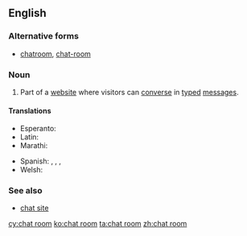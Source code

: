{{also|chatroom|chat-room}}
==English==

===Alternative forms===
* [[chatroom]], [[chat-room]]

===Noun===
{{en-noun|head=[[chat]] [[room]]}}

# {{context|Internet|lang=en}} Part of a [[website]] where visitors can [[converse]] in [[type]]d [[message]]s.
====Translations====
{{trans-top|website}}
* Esperanto: {{t|eo|babilejo}}
* Latin: {{t|la|collocutorium}}
* Marathi: {{t|mr|चॅट रूम|f|tr=cǎṭa rūma|sc=Deva}}
{{trans-mid}}
* Spanish: {{t|es|sala de chat|f}}, {{t|es|sala de charla|f}}, {{t|es|sala de plática|f}}, {{t|es|sala de conversación|f}}
* Welsh: {{t+|cy|ystafell sgwrsio|f}}
{{trans-bottom}}
===See also===
* [[chat site]]
[[cy:chat room]]
[[ko:chat room]]
[[ta:chat room]]
[[zh:chat room]]